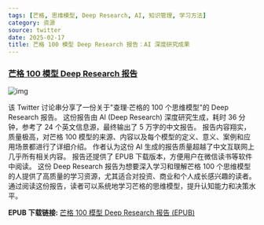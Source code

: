 ```yaml
---
tags: [芒格, 思维模型, Deep Research, AI, 知识管理, 学习方法]
category: 资源
source: twitter
date: 2025-02-17
title: 芒格 100 模型 Deep Research 报告：AI 深度研究成果
---
```


### [芒格 100 模型 Deep Research 报告](https://twitter-thread.com/t/1890393302572364092)

![img](https://img.mengpeng.tech/i/2025/02/17/67b2cb1368e60.webp)

该 Twitter 讨论串分享了一份关于"查理·芒格的 100 个思维模型"的 Deep Research 报告。  这份报告由 AI (Deep Research) 深度研究生成，耗时 36 分钟，参考了 24 个英文信息源，最终输出了 5 万字的中文报告。  报告内容翔实，质量极高，对芒格 100 模型的来源、内容以及每个模型的定义、意义、案例和应用场景都进行了详细介绍。  作者认为这份 AI 生成的报告质量超越了中文互联网上几乎所有相关内容。  报告还提供了 EPUB 下载版本，方便用户在微信读书等软件中阅读。  这份 Deep Research 报告为想要深入学习和理解芒格 100 个思维模型的人提供了高质量的学习资源，尤其适合对投资、商业和个人成长感兴趣的读者。  通过阅读这份报告，读者可以系统地学习芒格的思维模型，提升认知能力和决策水平。

**EPUB 下载链接:** [芒格 100 模型 Deep Research 报告 (EPUB)](https://assets.super.so/568a941d-9022-406f-aece-1d6b4e4677ae/files/3dfa9e5f-e222-4eb8-b898-ea7bb6c893a7/%E8%8A%92%E6%A0%BC\_100\_%E6%A8%A1%E5%9E%8B-deep\_research%E6%8A%A5%E5%91%8A-howie%E7%B2%BE%E6%A0%A1%E7%89%88-250214\_-\_howie.serious.epub) 